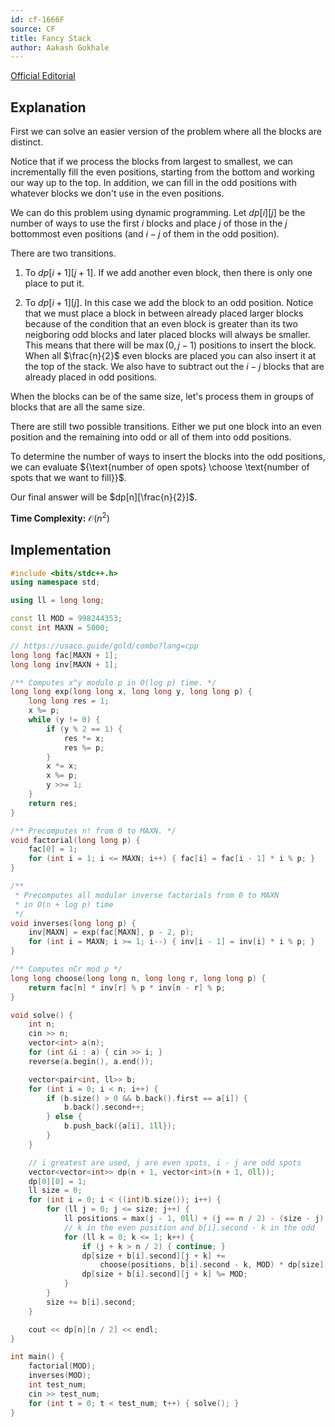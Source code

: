 ```yaml
---
id: cf-1666F
source: CF
title: Fancy Stack
author: Aakash Gokhale
---
```


[Official Editorial](https://codeforces.com/contest/1666/attachments/download/15881/nerc-2021-tutorial.pdf)

## Explanation

First we can solve an easier version of the problem where all the blocks are distinct.

Notice that if we process the blocks from largest to smallest, we can incrementally fill the even positions, starting from the bottom and working our way up to the top.
In addition, we can fill in the odd positions with whatever blocks we don't use in the even positions.

We can do this problem using dynamic programming.
Let $dp[i][j]$ be the number of ways to use the first $i$ blocks and place $j$ of those in the $j$ bottommost even positions (and $i - j$ of them in the odd position).

There are two transitions.

1. To $dp[i + 1][j + 1]$. If we add another even block, then there is only one place to put it.

2. To $dp[i + 1][j]$. In this case we add the block to an odd position.
Notice that we must place a block in between already placed larger blocks because of the condition that an even block is greater than its two neigboring odd blocks and later placed blocks will always be smaller.
This means that there will be $\max(0, j - 1)$ positions to insert the block. When all $\frac{n}{2}$ even blocks are placed you can also insert it at the top of the stack.
We also have to subtract out the $i - j$ blocks that are already placed in odd positions.

When the blocks can be of the same size, let's process them in groups of blocks that are all the same size.

There are still two possible transitions.
Either we put one block into an even position and the remaining into odd or all of them into odd positions.

To determine the number of ways to insert the blocks into the odd positions, we can evaluate ${\text{number of open spots} \choose \text{number of spots that we want to fill}}$.

Our final answer will be $dp[n][\frac{n}{2}]$.

**Time Complexity:** $\mathcal{O}(n^2)$

## Implementation

<LanguageSection>
<CPPSection>

```cpp
#include <bits/stdc++.h>
using namespace std;

using ll = long long;

const ll MOD = 998244353;
const int MAXN = 5000;

// https://usaco.guide/gold/combo?lang=cpp
long long fac[MAXN + 1];
long long inv[MAXN + 1];

/** Computes x^y modulo p in O(log p) time. */
long long exp(long long x, long long y, long long p) {
	long long res = 1;
	x %= p;
	while (y != 0) {
		if (y % 2 == 1) {
			res *= x;
			res %= p;
		}
		x *= x;
		x %= p;
		y >>= 1;
	}
	return res;
}

/** Precomputes n! from 0 to MAXN. */
void factorial(long long p) {
	fac[0] = 1;
	for (int i = 1; i <= MAXN; i++) { fac[i] = fac[i - 1] * i % p; }
}

/**
 * Precomputes all modular inverse factorials from 0 to MAXN
 * in O(n + log p) time
 */
void inverses(long long p) {
	inv[MAXN] = exp(fac[MAXN], p - 2, p);
	for (int i = MAXN; i >= 1; i--) { inv[i - 1] = inv[i] * i % p; }
}

/** Computes nCr mod p */
long long choose(long long n, long long r, long long p) {
	return fac[n] * inv[r] % p * inv[n - r] % p;
}

void solve() {
	int n;
	cin >> n;
	vector<int> a(n);
	for (int &i : a) { cin >> i; }
	reverse(a.begin(), a.end());

	vector<pair<int, ll>> b;
	for (int i = 0; i < n; i++) {
		if (b.size() > 0 && b.back().first == a[i]) {
			b.back().second++;
		} else {
			b.push_back({a[i], 1ll});
		}
	}

	// i greatest are used, j are even spots, i - j are odd spots
	vector<vector<int>> dp(n + 1, vector<int>(n + 1, 0ll));
	dp[0][0] = 1;
	ll size = 0;
	for (int i = 0; i < ((int)b.size()); i++) {
		for (ll j = 0; j <= size; j++) {
			ll positions = max(j - 1, 0ll) + (j == n / 2) - (size - j);
			// k in the even position and b[i].second - k in the odd
			for (ll k = 0; k <= 1; k++) {
				if (j + k > n / 2) { continue; }
				dp[size + b[i].second][j + k] +=
				    choose(positions, b[i].second - k, MOD) * dp[size][j] % MOD;
				dp[size + b[i].second][j + k] %= MOD;
			}
		}
		size += b[i].second;
	}

	cout << dp[n][n / 2] << endl;
}

int main() {
	factorial(MOD);
	inverses(MOD);
	int test_num;
	cin >> test_num;
	for (int t = 0; t < test_num; t++) { solve(); }
}
```

</CPPSection>
</LanguageSection>
